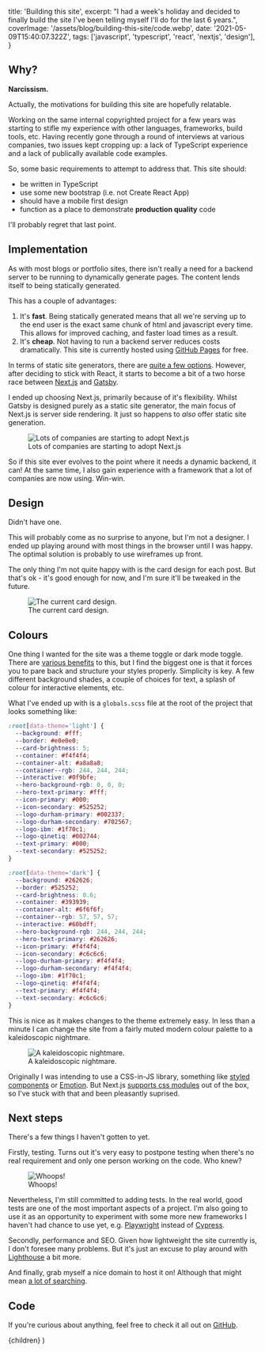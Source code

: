 
  title: 'Building this site',
  excerpt:
    "I had a week's holiday and decided to finally build the site I've been telling myself I'll do for the last 6 years.",
  coverImage: '/assets/blog/building-this-site/code.webp',
  date: '2021-05-09T15:40:07.322Z',
  tags: ['javascript', 'typescript', 'react', 'nextjs', 'design'],
}

## Why?

**Narcissism.**

Actually, the motivations for building this site are hopefully relatable.

Working on the same internal copyrighted project for a few years was starting to stifle my experience with other languages, frameworks, build tools, etc. Having recently gone through a round of interviews at various companies, two issues kept cropping up: a lack of TypeScript experience and a lack of publically available code examples.

So, some basic requirements to attempt to address that. This site should:

- be written in TypeScript
- use some new bootstrap (i.e. not Create React App)
- should have a mobile first design
- function as a place to demonstrate **production quality** code

I'll probably regret that last point.

## Implementation

As with most blogs or portfolio sites, there isn't really a need for a backend server to be running to dynamically generate pages. The content lends itself to being statically generated.

This has a couple of advantages:

1. It's **fast**. Being statically generated means that all we're serving up to the end user is the exact same chunk of html and javascript every time. This allows for improved caching, and faster load times as a result.
1. It's **cheap**. Not having to run a backend server reduces costs dramatically. This site is currently hosted using [GitHub Pages](https://pages.github.com/) for free.

In terms of static site generators, there are [quite a few options](https://jamstack.org/generators). However, after deciding to stick with React, it starts to become a bit of a two horse race between [Next.js](https://nextjs.org/) and [Gatsby](https://www.gatsbyjs.com/).

I ended up choosing Next.js, primarily because of it's flexibility. Whilst Gatsby is designed purely as a static site generator, the main focus of Next.js is server side rendering. It just so happens to _also_ offer static site generation.

<figure>
  <img
    src='/assets/blog/building-this-site/people-using-next.webp'
    alt='Lots of companies are starting to adopt Next.js'
  />
  <figcaption>Lots of companies are starting to adopt Next.js</figcaption>
</figure>

So if this site ever evolves to the point where it needs a dynamic backend, it can! At the same time, I also gain experience with a framework that a lot of companies are now using. Win-win.

## Design

Didn't have one.

This will probably come as no surprise to anyone, but I'm not a designer. I ended up playing around with most things in the browser until I was happy. The optimal solution is probably to use wireframes up front.

The only thing I'm not quite happy with is the card design for each post. But that's ok - it's good enough for now, and I'm sure it'll be tweaked in the future.

<figure>
  <img
    src='/assets/blog/building-this-site/card-design.webp'
    alt='The current card design.'
  />
  <figcaption>The current card design.</figcaption>
</figure>

## Colours

One thing I wanted for the site was a theme toggle or dark mode toggle. There are [various benefits](https://blog.weekdone.com/why-you-should-switch-on-dark-mode/) to this, but I find the biggest one is that it forces you to pare back and structure your styles properly. Simplicity is key. A few different background shades, a couple of choices for text, a splash of colour for interactive elements, etc.

What I've ended up with is a `globals.scss` file at the root of the project that looks something like:

```scss
:root[data-theme='light'] {
  --background: #fff;
  --border: #e0e0e0;
  --card-brightness: 5;
  --container: #f4f4f4;
  --container-alt: #a8a8a8;
  --container--rgb: 244, 244, 244;
  --interactive: #0f9bfe;
  --hero-background-rgb: 0, 0, 0;
  --hero-text-primary: #fff;
  --icon-primary: #000;
  --icon-secondary: #525252;
  --logo-durham-primary: #002337;
  --logo-durham-secondary: #702567;
  --logo-ibm: #1f70c1;
  --logo-qinetiq: #002744;
  --text-primary: #000;
  --text-secondary: #525252;
}

:root[data-theme='dark'] {
  --background: #262626;
  --border: #525252;
  --card-brightness: 0.6;
  --container: #393939;
  --container-alt: #6f6f6f;
  --container--rgb: 57, 57, 57;
  --interactive: #60bdff;
  --hero-background-rgb: 244, 244, 244;
  --hero-text-primary: #262626;
  --icon-primary: #f4f4f4;
  --icon-secondary: #c6c6c6;
  --logo-durham-primary: #f4f4f4;
  --logo-durham-secondary: #f4f4f4;
  --logo-ibm: #1f70c1;
  --logo-qinetiq: #f4f4f4;
  --text-primary: #f4f4f4;
  --text-secondary: #c6c6c6;
}
```

This is nice as it makes changes to the theme extremely easy. In less than a minute I can change the site from a fairly muted modern colour palette to a kaleidoscopic nightmare.

<figure>
  <img
    src='/assets/blog/building-this-site/kaleidoscopic-nightmare.webp'
    alt='A kaleidoscopic nightmare.'
  />
  <figcaption>A kaleidoscopic nightmare.</figcaption>
</figure>

Originally I was intending to use a CSS-in-JS library, something like [styled components](https://styled-components.com/) or [Emotion](https://emotion.sh/docs/introduction). But Next.js [supports css modules](https://nextjs.org/docs/basic-features/built-in-css-support#adding-component-level-css) out of the box, so I've stuck with that and been pleasantly suprised.

## Next steps

There's a few things I haven't gotten to yet.

Firstly, testing. Turns out it's very easy to postpone testing when there's no real requirement and only one person working on the code. Who knew?

<figure>
  <img src='/assets/blog/building-this-site/no-tests.webp' alt='Whoops!' />
  <figcaption>Whoops!</figcaption>
</figure>

Nevertheless, I'm still committed to adding tests. In the real world, good tests are one of the most important aspects of a project. I'm also going to use it as an opportunity to experiment with some more new frameworks I haven't had chance to use yet, e.g. [Playwright](https://playwright.dev/) instead of [Cypress](https://www.cypress.io/).

Secondly, performance and SEO. Given how lightweight the site currently is, I don't foresee many problems. But it's just an excuse to play around with [Lighthouse](https://developers.google.com/web/tools/lighthouse) a bit more.

And finally, grab myself a nice domain to host it on! Although that might mean [a lot of searching](https://domains.google.com/registrar/search?searchTerm=ash&tab=1).

## Code

If you're curious about anything, feel free to check it all out on [GitHub](https://github.com/ashharrison90/ashharrison90.github.io).

  <PostLayout metadata={metadata}>{children}</PostLayout>
)
